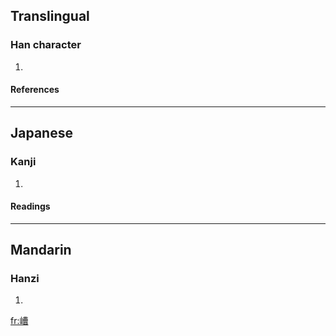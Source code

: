 ==Translingual==
===Han character===
{{Han char|rn=46|rad=山|as=11|sn=14|four=2476<sub>7</sub>|canj=山廿田日 (UTWA)}}
# {{defn|Han|sort=山11}}
====References====
{{Han ref|kx=0318.410|dkj=08423|hdz=10793.070|uh=5D86|ud=23942|bh=E1A6|bd=57766}}
----
==Japanese==
===Kanji===
{{ja-kanji|grade=|rs=山11}}
# {{defn|Japanese}} 
====Readings====
{{ja-readings|on=[[さう]] (sau), [[ぞう]] (zō)|kun=}}
----
==Mandarin==
===Hanzi===
{{cmn-hanzi|pin=[[cáo]] (cao2)|wg=ts'ao<sup>2</sup>}}
# {{defn|Mandarin}}

[[fr:嶆]]